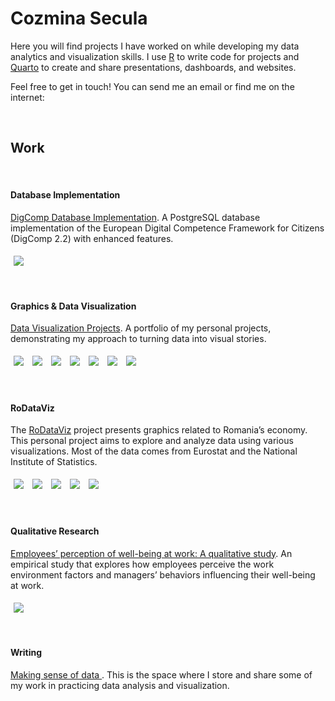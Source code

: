 
<link rel="stylesheet" href="https://fonts.googleapis.com/css?family=Roboto+Slab:100,400,300,700" type="text/css">
<link rel="stylesheet" href="https://cdnjs.cloudflare.com/ajax/libs/font-awesome/6.4.0/css/all.min.css">

# Cozmina Secula

Here you will find projects I have worked on while developing my data analytics and visualization skills.
I use <a href="https://www.r-project.org/" target="_blank">R</a> to write code for projects and <a href="https://quarto.org/" target="_blank">Quarto</a> to create and share presentations, dashboards, and websites.

Feel free to get in touch! You can send me an email <span class="social-media-icons">
  [<i class="fa-solid fa-envelope"></i>](mailto:cozmina.secula@gmail.com)
  </span> or find me on the internet: <span class="social-media-icons">
  [<i class="fa-brands fa-linkedin"></i>](https://www.linkedin.com/in/cozminasecula/)
  [<i class="fa-brands fa-github"></i>](https://github.com/CozminaSecula)
  [<i class="fa-brands fa-bluesky"></i>](https://bsky.app/profile/cozminasecula.bsky.social)
</span>

<br>

## Work

<br>

#### Database Implementation

[DigComp Database Implementation](https://github.com/CozminaSecula/digcomp-db). A PostgreSQL database implementation of the European Digital Competence Framework for Citizens (DigComp 2.2) with enhanced features.

<div style=padding: 10px; border-radius: 0px; display: inline-block;">

<a target="_blank" href="https://github.com/CozminaSecula/digcomp-db" style="display: inline-block;">
    <img src="imgs/20250612.jpg" style="margin: 5px;">
</a>

</div>

<br>

#### Graphics & Data Visualization

[Data Visualization Projects](https://github.com/CozminaSecula/dataviz). A portfolio of my personal projects, demonstrating my approach to turning data into visual stories.


<div style=padding: 10px; border-radius: 0px; display: inline-block;">

<a target="_blank" href="https://github.com/CozminaSecula/dataviz/tree/main/2024/2024-07-16" style="display: inline-block;">
    <img src="imgs/20240716.jpg" style="margin: 5px;">
</a>
<a target="_blank" href="https://github.com/CozminaSecula/dataviz/tree/main/2024/2024-07-24" style="display: inline-block;">
    <img src="imgs/20240724.jpg" style="margin: 5px;">
</a>
<a target="_blank" href="https://github.com/CozminaSecula/dataviz/tree/main/2024/2024-08-30"style="display: inline-block;">
    <img src="imgs/20240830.jpg" style="margin: 5px;">
</a>
<a target="_blank" href="https://github.com/CozminaSecula/dataviz/tree/main/2024/2024-09-10"style="display: inline-block;">
    <img src="imgs/20240910.jpg" style="margin: 5px;">
</a>
<a target="_blank" href="https://github.com/CozminaSecula/dataviz/tree/main/2024/2024-09-16"style="display: inline-block;">
    <img src="imgs/20240916.jpg" style="margin: 5px;">
</a>
<a target="_blank" href="https://github.com/CozminaSecula/dataviz/tree/main/2024/2024-09-26"style="display: inline-block;">
    <img src="imgs/20240926.jpg" style="margin: 5px;">
</a>
<a target="_blank" href="https://github.com/CozminaSecula/dataviz/tree/main/2024/2024-10-18"style="display: inline-block;">
    <img src="imgs/20241018.jpg" style="margin: 5px;">
</a>

</div>

<br>

#### RoDataViz

The <a href="https://cozminasecula.github.io/RoDataViz/" target="_blank">RoDataViz</a> project presents graphics related to Romania’s economy. This personal project aims to explore and analyze data using various visualizations. Most of the data comes from Eurostat and the National Institute of Statistics.

<div style=padding: 10px; border-radius: 0px; display: inline-block;">

<a target="_blank" href="https://cozminasecula.github.io/RoDataViz/grafice.html#Turismul%20%C3%AEn%20luna%20august%202024" style="display: inline-block;">
    <img src="imgs/20241009.jpg" style="margin: 5px;">
</a>
<a target="_blank" href="https://cozminasecula.github.io/RoDataViz/grafice.html#Cheltuielile%20de%20consum%20ale%20familiilor,%20semestrul%201,%202024" style="display: inline-block;">
    <img src="imgs/20241013.jpg" style="margin: 5px;">
</a>
<a target="_blank" href="https://cozminasecula.github.io/RoDataViz/grafice.html#Evolu%C8%9Bia%20PIB-ului%20real%20-%20volum" style="display: inline-block;">
    <img src="imgs/20241016.jpg" style="margin: 5px;">
</a>
<a target="_blank" href="https://cozminasecula.github.io/RoDataViz/grafice.html#Statistici%20%C3%AEn%20Economia%20Non-Financiar%C4%83%20a%20Rom%C3%A2niei" style="display: inline-block;">
    <img src="imgs/20241025.jpg" style="margin: 5px;">
</a>
<a target="_blank" href="https://cozminasecula.github.io/RoDataViz/grafice.html#Tr%C4%83im%20mai%20mult.%20Dar%20tr%C4%83im%20%C8%99i%20mai%20s%C4%83n%C4%83tos?" style="display: inline-block;">
    <img src="imgs/20241107.jpg" style="margin: 5px;">
</a>

</div>

<br>

#### Qualitative Research
<a href="https://cozminasecula.github.io/blog/posts/employee-well-being-at-work/" target="_blank">Employees’ perception of well-being at work: A qualitative study</a>. An empirical study that explores how employees perceive the work environment factors and managers’ behaviors influencing their well-being at work.

<div style=padding: 10px; border-radius: 0px; display: inline-block;">

<a target="_blank" href="https://cozminasecula.github.io/blog/posts/employee-well-being-at-work/" style="display: inline-block;">
    <img src="imgs/wordcloud.jpg" style="margin: 5px;">
</a>
</div>

<br>

#### Writing

<a href="https://cozminasecula.github.io/blog/posts.html" target="_blank">Making sense of data </a>. This is the space where I store and share some of my work in practicing data analysis and visualization.  


